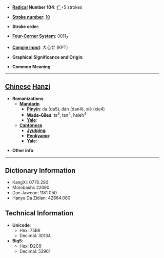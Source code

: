 * '''[[Wiktionary:Chinese radical index| Radical]] Number 104''': [[Wiktionary:Chinese radical index 疒|疒]]+5 strokes

* '''[[Wiktionary:Chinese total strokes index|Stroke number]]''': [[Wiktionary:Chinese total strokes index 10|10]]

* '''Stroke order''': 

* '''[[Wiktionary:Chinese four corner index|Four-Corner System]]''': 0011<sub>7</sub>

* '''[[Wiktionary:Chinese Cangjie index|Cangjie input]]''': 大心廿 (KPT)

* '''Graphical Significance and Origin''': 

* '''Common Meaning'''

----

== [[Chinese]] [[Hanzi]] ==

* '''Romanizations'''
** '''[[Mandarin]]'''
*** '''[[Pinyin]]''': da (da5), dàn (dan4), xiè (xie4)
*** '''[[Wade-Giles]]''': ta<sup>5</sup>, tan<sup>4</sup>, hsieh<sup>4</sup>
*** '''[[Yale]]''': 
** '''[[Cantonese]]'''
*** '''[[Jyutping]]''':
*** '''[[Penkyamp]]''': 
*** '''[[Yale]]''': 

* '''Other info''': 

----

== Dictionary Information ==

* KangXi: 0770.290
* Morobashi: 22090
* Dae Jaweon: 1181.050
* Hanyu Da Zidian: 42664.080

== Technical Information ==

* '''Unicode''':
** Hex: 75B6
** Decimal: 30134
* '''Big5''':
** Hex: D2C9
** Decimal: 53961